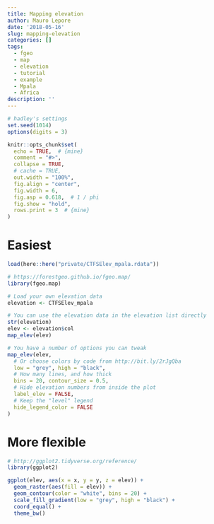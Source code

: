 ```yaml
---
title: Mapping elevation
author: Mauro Lepore
date: '2018-05-16'
slug: mapping-elevation
categories: []
tags:
  - fgeo
  - map
  - elevation
  - tutorial
  - example
  - Mpala
  - Africa
description: ''
---
```



```r
# hadley's settings
set.seed(1014)
options(digits = 3)

knitr::opts_chunk$set(
  echo = TRUE,  # {mine}
  comment = "#>",
  collapse = TRUE,
  # cache = TRUE,
  out.width = "100%",
  fig.align = "center",
  fig.width = 6,
  fig.asp = 0.618,  # 1 / phi
  fig.show = "hold",
  rows.print = 3  # {mine}
)
```

# Easiest

```r
load(here::here("private/CTFSElev_mpala.rdata"))
```

```r
# https://forestgeo.github.io/fgeo.map/
library(fgeo.map)

# Load your own elevation data
elevation <- CTFSElev_mpala

# You can use the elevation data in the elevation list directly
str(elevation)
elev <- elevation$col
map_elev(elev)
```

```r
# You have a number of options you can tweak
map_elev(elev,
  # Or choose colors by code from http://bit.ly/2rJgQba
  low = "grey", high = "black", 
  # How many lines, and how thick
  bins = 20, contour_size = 0.5,
  # Hide elevation numbers from inside the plot
  label_elev = FALSE, 
  # Keep the "level" legend
  hide_legend_color = FALSE
)
```

# More flexible

```r
# http://ggplot2.tidyverse.org/reference/
library(ggplot2)

ggplot(elev, aes(x = x, y = y, z = elev)) +
  geom_raster(aes(fill = elev)) +
  geom_contour(color = "white", bins = 20) +
  scale_fill_gradient(low = "grey", high = "black") +
  coord_equal() +
  theme_bw()
```

